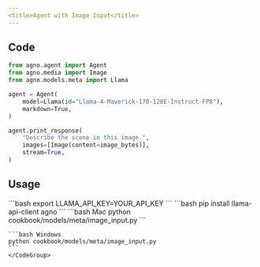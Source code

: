 ```yaml
---
<title>Agent with Image Input</title>
---
```


## Code

```python cookbook/models/meta/image_input.py
from agno.agent import Agent
from agno.media import Image
from agno.models.meta import Llama

agent = Agent(
    model=Llama(id="Llama-4-Maverick-17B-128E-Instruct-FP8"),
    markdown=True,
)

agent.print_response(
    "Describe the scene in this image.",
    images=[Image(content=image_bytes)],
    stream=True,
)
```

## Usage

<Steps>
  <Snippet file="create-venv-step.mdx" />

  <Step title="Set your LLAMA API key">
    ```bash
    export LLAMA_API_KEY=YOUR_API_KEY
    ```
  </Step>

  <Step title="Install libraries">
    ```bash
    pip install llama-api-client agno
    ```
  </Step>

  <Step title="Run Agent">
    <CodeGroup>
    ```bash Mac
    python cookbook/models/meta/image_input.py
    ```

    ```bash Windows
    python cookbook/models/meta/image_input.py
    ```
    </CodeGroup>
  </Step>
</Steps> 